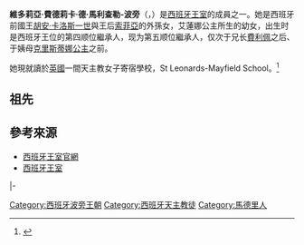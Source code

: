 {{Infobox royalty|royal|consort
| name = 維多莉亞·費德莉卡<br/>{{lang|es|Victoria Federica}}
| title = 
| image = Victoria Federica de Marichalar y de Borbón.png
| caption = 
| spouse = 
| royal house  =
| othertitles  =
| father = [[海梅·德·马里查拉尔|海梅·德·马里查拉尔]]
| mother = [[艾蓮娜_(西班牙公主)|艾蓮娜公主]]
| date of birth = {{birth date and age|2000|9|9|}}
| place of birth = {{SPA}}[[马德里|马德里]]魯貝爾國際醫院
| religion  = [[天主教會|羅馬天主教]]
| date of death  = 
| place of death = 
}}
{{Spanish Royal Family}}
{{Spanish name 2|Marichalar|Borbón}}

'''維多莉亞·費德莉卡·德·馬利查勒-波旁'''（{{lang|es|'''Victoria Federica de Todos los Santos de Marichalar y de Borbón'''}}，{{bd|2000年|9月9日|catIdx=V}}）是[[西班牙王室|西班牙王室]]的成員之一。她是西班牙前國王[[胡安·卡洛斯一世|胡安·卡洛斯一世]]與王后[[索菲婭_(西班牙王后)|索菲亞]]的外孫女，艾蓮娜公主所生的幼女，出生时是西班牙王位的第四顺位繼承人，现为第五顺位繼承人，仅次于兄长[[費利佩·德·馬利查勒|費利佩]]之后、于姨母[[克里斯蒂娜_(西班牙公主)|克里斯蒂娜公主]]之前。

她現就讀於[[英國|英國]]一間天主教女子寄宿學校，St Leonards-Mayfield School。<ref>{{Cite web |url=http://www.elmundo.es/loc/2014/06/07/5391ab0b22601dad6a8b457f.html |title=El Mundo (Spanish) |accessdate=2014-07-13 |archive-date=2014-07-14 |archive-url=https://web.archive.org/web/20140714221236/http://www.elmundo.es/loc/2014/06/07/5391ab0b22601dad6a8b457f.html |dead-url=no }}</ref>

==祖先==
{{Ahnentafel top|先祖}}<center>
{{ahnentafel-compact5
|style = font-size: 85%;
|boxstyle_1=background-color: #fcc;
|boxstyle_2=background-color: #fb9;
|boxstyle_3=background-color: #ffc;
|boxstyle_4=background-color: #bfc;
|boxstyle_5=background-color: #9fe;
|1= '''維多莉亞·德·马利查勒女勋爵'''
|2= '''父：'''[[海梅·德·马里查拉尔|海梅·德·馬利查勒勋爵]]
|3= '''母：'''{{link-es|盧戈公爵|Ducado de Lugo|盧戈女公爵}}[[艾蓮娜_(西班牙公主)|艾蓮娜公主]]
|4= '''祖父：'''{{link-es|里帕尔达伯爵|Condado de Ripalda}}{{link-es|阿马利奥·德·马利查勒|Amalio de Marichalar y Bruguera}}
|5= '''祖母：'''伯爵夫人{{link-es|玛丽亚·康塞普西翁·萨恩斯德特哈达|Concepción Sáenz de Tejada}}
|6= '''外祖父：'''西班牙国王[[胡安·卡洛斯一世|胡安·卡洛斯一世]]
|7= '''外祖母：'''西班牙王后[[索菲娅_(西班牙王后)|索菲娅]]
|8= '''曾祖父：'''{{link-es|西里亚侯爵|Marquesado de Ciria}}{{link-es|路易斯·德·馬利查勒及蒙雷亚尔|Luis de Marichalar y Monreal|路易斯·德·馬利查勒}}
|9= '''曾祖母：'''侯爵夫人{{SetTitle|María de la Encarnación Bruguera y Molinuevo|玛丽亚·恩卡納西翁·布鲁格拉|dotted=no}}
|10= '''外曾祖父：'''{{SetTitle|Ignacio Sáenz de Tejada y Gil|伊格纳西奥·萨恩斯德特哈达|dotted=no}}
|11= '''外曾祖母：'''{{SetTitle| Matilde Fernández de Bobadilla y Echarri|马蒂尔德·费尔南德斯德博瓦迪利亚|dotted=no}}
|12= '''外曾祖父：'''[[巴塞罗那伯爵|巴塞罗那伯爵]][[胡安·德·波旁|胡安亲王]]
|13= '''外曾祖母：'''伯爵夫人[[玛利亚·玛塞迪斯公主|玛利亚·玛塞迪斯公主]]
|14= '''外曾祖父：'''[[希腊国王|希腊国王]][[保罗一世_(希腊)|保罗一世]]
|15= '''外曾祖母：'''希腊王后[[费德莉卡_(希腊王后)|费德莉卡]]
|16= '''高祖父：'''{{link-es|蒙特萨侯爵|Marquesado de Montesa}}{{SetTitle|Amalio Rufino de Marichalar y San Clemente|阿马利奥·鲁菲诺·德·馬利查勒|dotted=no}}
|17= '''高祖母：'''侯爵夫人{{SetTitle|María Cecilia Monreal y Ortiz de Zárate|玛丽亚·塞西莉亚·蒙雷亚尔|dotted=no}}
|18= '''外高祖父：'''{{SetTitle|Luis Bruguera y Schropp|路易斯·布鲁格拉|dotted=no}}
|19= '''外高祖母：'''{{SetTitle|María de la Encarnación de Molinuevo y Vega|玛丽亚·恩卡纳西翁·德·莫利努埃沃|dotted=no}}
|20= '''外高祖父：'''{{SetTitle|Tomas Sáenz de Tejada y Salazar|托马斯·萨恩斯德特哈达|dotted=no}}
|21= '''外高祖母：'''{{SetTitle|Matilde Gil y López de Marquina|马蒂尔德·吉尔|dotted=no}}
|22= '''外高祖父：'''{{SetTitle|Anselmo Fernández de Bobadilla y Castillo|安塞尔莫·费尔南德斯德博瓦迪利亚|dotted=no}}
|23= '''外高祖母：'''{{SetTitle|Matilde de Echarri y Apellániz|马蒂尔德·德埃查里|dotted=no}}
|24= '''外高祖父：'''西班牙国王[[阿方索十三世|阿方索十三世]]
|25= '''外高祖母：'''西班牙王后[[维多利亚·尤金妮亚公主_(巴腾堡)|维多利亚·尤金妮亚]]
|26= '''外高祖父：'''[[两西西里王国|两西西里]][[卡洛斯_(波旁-两西西里)|卡洛斯王子]]
|27= '''外高祖母：'''[[奥尔良|奥尔良]][[路易丝_(奥尔良公主)|路易丝公主]]
|28= '''外高祖父：'''希腊国王[[康斯坦丁一世_(希腊)|康斯坦丁一世]]
|29= '''外高祖母：'''希腊王后[[索菲_(普鲁士公主)|索菲]]
|30= '''外高祖父：'''[[不伦瑞克公爵|不伦瑞克公爵]][[恩斯特·奥古斯特三世_(汉诺威)|恩斯特·奥古斯特]]
|31= '''外高祖母：'''公爵夫人[[维多利亚·路易丝_(普鲁士公主)|维多利亚·路易丝公主]]
}}</center>
{{ahnentafel bottom}}

== 參考來源 ==
<references/>
* [https://web.archive.org/web/20081103062318/http://www.casareal.es/ 西班牙王室官網]
* [https://web.archive.org/web/20090419120656/http://pages.prodigy.net/ptheroff/gotha/spain.html 西班牙王室]

{{S-start}}
{{S-hou|[[西班牙波旁王朝|西班牙波旁王朝]]|2000年|9月9日}}
{{S-roy|西班牙王室}}
|-
{{s-bef|before=[[費利佩·德·馬利查勒|費利佩·德·馬利查勒]]}}
{{s-ttl|title=西班牙王位繼承順序|years=第5位}}
{{s-aft|after=[[克里斯蒂娜_(西班牙公主)|克里斯蒂娜公主]]}}
{{s-before|[[費利佩·德·馬利查勒|費利佩·德·馬利查勒]]|兄长}}
{{s-title|西班牙王位第五順位繼承人|2014年6月19日－}}
{{s-inc}}
{{s-before|[[克里斯蒂娜_(西班牙公主)|克里斯蒂娜公主]]|姨母|rows=3}}
{{s-title|西班牙王位第六順位繼承人|2007年4月29日－{{SetTitle|舅父腓力六世登基王位|2014年6月19日}}}}
{{s-after|[[克里斯蒂娜_(西班牙公主)|克里斯蒂娜公主]]|姨母}}
{{s-title|西班牙王位第五順位繼承人|2005年10月31日－{{SetTitle|表妹苏菲亚公主出世|2007年4月29日}}}}
{{s-after|[[費利佩·德·馬利查勒|費利佩·德·馬利查勒]]|兄长|rows=2}}
{{s-title|西班牙王位第四順位繼承人|{{SetTitle|维多莉亚女勋爵出世|2000年9月9日}}－{{SetTitle|表妹莱昂诺尔公主出世|2005年10月31日}}}}
{{S-end}}
{{DEFAULTSORT: Marichalar, Victoria de}}
[[Category:西班牙波旁王朝|Category:西班牙波旁王朝]]
[[Category:西班牙天主教徒|Category:西班牙天主教徒]]
[[Category:馬德里人|Category:馬德里人]]